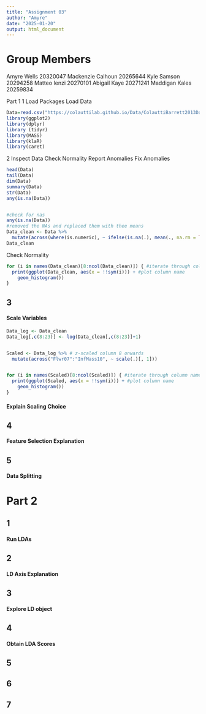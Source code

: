 ```yaml
---
title: "Assignment 03"
author: "Amyre"
date: "2025-01-20"
output: html_document
---
```


# Group Members

Amyre Wells 20320047
Mackenzie Calhoun 20265644
Kyle Samson 20294258
Matteo Ienzi 20270101
Abigail Kaye 20271241
Maddigan Kales 20259834


Part 1
1
Load Packages
Load Data

```r
Data=read.csv("https://colauttilab.github.io/Data/ColauttiBarrett2013Data.csv",header=T)
library(ggplot2)
library(dplyr)
library (tidyr)
library(MASS)
library(klaR)
library(caret)
```

2
Inspect Data
Check Normality 
Report Anomalies
Fix Anomalies

```r
head(Data)
tail(Data)
dim(Data)
summary(Data)
str(Data)
any(is.na(Data))


#check for nas
any(is.na(Data))
#removed the NAs and replaced them with thee means 
Data_clean <- Data %>%
  mutate(across(where(is.numeric), ~ ifelse(is.na(.), mean(., na.rm = TRUE), .)))
Data_clean
```

Check Normality 
```r
for (i in names(Data_clean)[8:ncol(Data_clean)]) { #iterate through column names from 8 on
  print(ggplot(Data_clean, aes(x = !!sym(i))) + #plot column name
    geom_histogram())
}
```

## 3
#### Scale Variables

```r

Data_log <- Data_clean
Data_log[,c(8:23)] <- log(Data_clean[,c(8:23)]+1)


Scaled <- Data_log %>% # z-scaled column 8 onwards
  mutate(across("Flwr07":"InfMass10", ~ scale(.)[, 1]))


for (i in names(Scaled)[8:ncol(Scaled)]) { #iterate through column names from 8 on
  print(ggplot(Scaled, aes(x = !!sym(i))) + #plot column name
    geom_histogram())
}
```

#### Explain Scaling Choice


## 4
#### Feature Selection Explanation

## 5
#### Data Splitting


# Part 2
## 1
#### Run LDAs


## 2
#### LD Axis Explanation


## 3
#### Explore LD object


## 4
#### Obtain LDA Scores

## 5


## 6


## 7